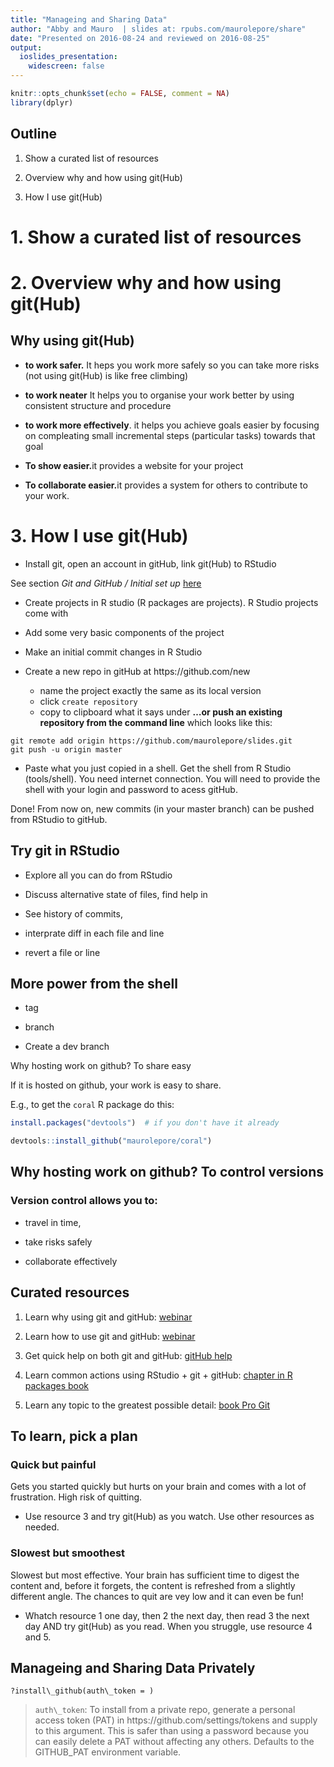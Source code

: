 ```yaml
---
title: "Manageing and Sharing Data"
author: "Abby and Mauro  | slides at: rpubs.com/maurolepore/share"
date: "Presented on 2016-08-24 and reviewed on 2016-08-25"
output:
  ioslides_presentation:
    widescreen: false
---
```


```r
knitr::opts_chunk$set(echo = FALSE, comment = NA)
library(dplyr)
```

## Outline

1. Show a curated list of resources

2. Overview why and how using git(Hub)

3. How I use git(Hub) 


# 1. Show a curated list of resources

# 2. Overview why and how using git(Hub)

## Why using git(Hub)

- **to work safer.** It heps you work more safely so you can take more risks (not using git(Hub) is like free climbing)

- **to work neater** It helps you to organise your work better by using consistent structure and procedure

- **to work more effectively**. it helps you achieve goals easier by focusing on compleating small incremental steps (particular tasks) towards that goal

- **To show easier.**it provides a website for your project

- **To collaborate easier.**it provides a system for others to contribute to your work.




# 3. How I use git(Hub) 

- Install git, open an account in gitHub, link git(Hub) to RStudio

See section *Git and GitHub / Initial set up* [here](http://r-pkgs.had.co.nz/git.html)

- Create projects in R studio (R packages are projects). R Studio projects come with 

- Add some very basic components of the project

- Make an initial commit changes in R Studio

- Create a new repo in gitHub at https://github.com/new 

    + name the project exactly the same as its local version
    + click `create repository`
    + copy to clipboard what it says under **…or push an existing repository from the command line** which looks like this:

```
git remote add origin https://github.com/maurolepore/slides.git
git push -u origin master

```

- Paste what you just copied in a shell. Get the shell from R Studio (tools/shell). You need internet connection. You will need to provide the shell with your login and password to acess gitHub.

Done! From now on, new commits (in your master branch) can be pushed from RStudio to gitHub.



## Try git in RStudio

- Explore all you can do from RStudio

- Discuss alternative state of files, find help in 

- See history of commits, 

- interprate diff in each file and line

- revert a file or line





## More power from the shell

- tag

- branch







- Create a dev branch



Why hosting work on github? To share easy

If it is hosted on github, your work is easy to share.

E.g., to get the `coral` R package do this:

```r
install.packages("devtools")  # if you don't have it already

devtools::install_github("maurolepore/coral")
```



## Why hosting work on github? To control versions

### Version control allows you to:

- travel in time,

- take risks safely

- collaborate effectively


## Curated resources

1. Learn why using git and gitHub:  [webinar](https://www.rstudio.com/resources/webinars/collaboration-and-time-travel-version-control-with-git-github-and-rstudio/)

2. Learn how to use git and gitHub: [webinar](https://www.rstudio.com/resources/webinars/rstudio-essentials-webinar-series-managing-part-2/)

3. Get quick help on both git and gitHub: [gitHub help](https://help.github.com/)

4. Learn common actions using RStudio + git + gitHub: [chapter in R packages book](http://r-pkgs.had.co.nz/git.html)


5. Learn any topic to the greatest possible detail: [book Pro Git](https://git-scm.com/book/en/v2)



## To learn, pick a plan

### Quick but painful 

Gets you started quickly but hurts on your brain and comes with a lot of frustration. High risk of quitting.

- Use resource 3 and try git(Hub) as you watch. Use other resources as needed.

### Slowest but smoothest

Slowest but most effective. Your brain has sufficient time to digest the content and, before it forgets, the content is refreshed from a slightly different angle. The chances to quit are vey low and it can even be fun!

- Whatch resource 1 one day, then 2 the next day, then read 3 the next day AND try git(Hub) as you read. When you struggle, use resource 4 and 5.





## Manageing and Sharing Data Privately

`?install\_github(auth\_token = )`

> `auth\_token`: To install from a private repo, generate a personal access token (PAT) in https://github.com/settings/tokens and supply to this argument. This is safer than using a password because you can easily delete a PAT without affecting any others. Defaults to the GITHUB_PAT environment variable.





















